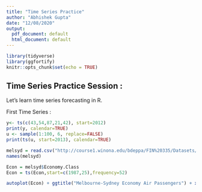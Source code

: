 ```yaml
---
title: "Time Series Practice"
author: "Abhishek Gupta"
date: "12/08/2020"
output:
  pdf_document: default
  html_document: default
---
```


```r
library(tidyverse)
library(ggfortify)
knitr::opts_chunk$set(echo = TRUE)
```

## Time Series Practice Session :
Let's learn time series forecasting in R.

First Time Series :
```r
y<- ts(c(43,54,87,21,42), start=2012)
print(y, calendar=TRUE)
u <- sample(1:100, 6, replace=FALSE)
print(ts(u, start=2013), calendar=TRUE)

```
```r
melsyd = read.csv("http://course1.winona.edu/bdeppa/FIN%20335/Datasets/MelSyd.csv")
names(melsyd)
```
```r
Econ = melsyd$Economy.Class
Econ = ts(Econ,start=c(1987,25),frequency=52)

autoplot(Econ) + ggtitle("Melbourne-Sydney Economy Air Passengers") + xlab("Year") + ylab("Thousands of Passengers") 
```

